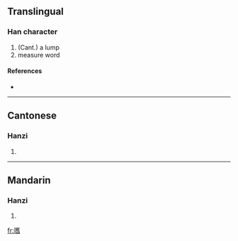 ==Translingual==

===Han character===
{{Han char|rn=30|rad=口|as=18|sn=21|four=|canj=口廿人X (RTOX)}}

# (Cant.) a lump
# measure word

====References====
* {{Han ref|kx=0214.280|hdz=10705.150|uh=56BF|ud=22207}}

----

==Cantonese==

===Hanzi===
{{yue-hanzi|jyut=|y=gau6}}

# {{defn|Cantonese|sort=口18}}

----

==Mandarin==

===Hanzi===
{{cmn-hanzi|pin=[[huò]] ([[huo4]])|wg=huo<sup>4</sup>}}

# {{defn|Mandarin|sort=口18}}

[[fr:嚿]]